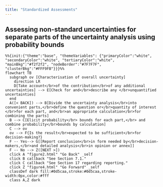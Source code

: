 ```yaml
---
title: "Standardized Assessments"
---
```


## Assessing non-standard uncertainties for separate parts of the uncertainty analysis using probability bounds

:::{.column-page-inset}
```mermaid
%%{init:{"theme":"base", "themeVariables": {"primaryColor":"white", "secondaryColor":"white", "tertiaryColor":"white", "mainBkg":"#f2f2f2", "nodeBorder":"#7F7F7F", "clusterBkg":"#FFF9FB"}}}%%
flowchart TB
  subgraph ov [Characterisation of overall uncertainty]
    direction LR
    D[Take account</br>of the contribution</br>of any additional uncertainties] --> E[Check for and</br>describe any </br>unquantified uncertainties]
  end
  A([< BACK]) --> B[Divide the uncertainty analysis</br>into convenient parts,</br>define the question or</br>quantity of interest </br>for each part, and</br>an appropriate calculation</br>for combining the parts]
  B --> C[Elicit probability</br> bounds for each part,</br> and combine probability</br>bounds by calculation]
  C --> ov
  ov --> F{Is the result</br>expected to be sufficient</br>for decision-making?}
  F -- Yes--> G[[Report conclusion</br>in form needed by</br>decision-makers,</br>and detailed analysis</br>in opinion or annex]]
  F -- No --> Z([NEXT >])
  click A "figure2.html" "Go Back" _self
  click B callback "See Section 7.1."
  click C callback "See Section 17 regarding reporting."
  click Z "figure4.html" "Go Forward" _self
  classDef dark fill:#0d5caa,stroke:#0d5caa,stroke-width:0px,color:#fff
  class A,Z dark
```
:::